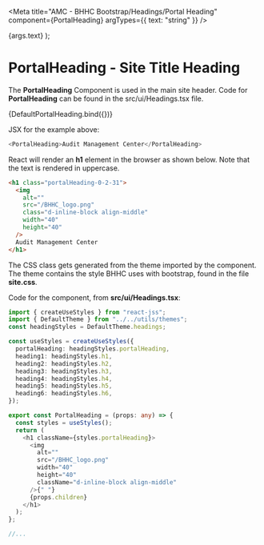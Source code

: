 
<Meta
  title="AMC - BHHC Bootstrap/Headings/Portal Heading"
  component={PortalHeading}
  argTypes={{ text: "string" }}
/>

  <PortalHeading>{args.text}</PortalHeading>
);

# PortalHeading - Site Title Heading

The **PortalHeading** Component is used in the main site header. Code for **PortalHeading** can be found in the src/ui/Headings.tsx file.

<Canvas>
  <Story name="Portal Heading" args={{ text: "Audit Management Center" }}>
    {DefaultPortalHeading.bind({})}
  </Story>
</Canvas>

JSX for the example above:

```typescript
<PortalHeading>Audit Management Center</PortalHeading>
```

React will render an **h1** element in the browser as shown below. Note that the text is rendered in uppercase.

```html
<h1 class="portalHeading-0-2-31">
  <img
    alt=""
    src="/BHHC_logo.png"
    class="d-inline-block align-middle"
    width="40"
    height="40"
  />
  Audit Management Center
</h1>
```

The CSS class gets generated from the theme imported by the component. The theme contains the style BHHC uses with bootstrap, found in the file **site.css**.

Code for the component, from **src/ui/Headings.tsx**:

```typescript
import { createUseStyles } from "react-jss";
import { DefaultTheme } from "../../utils/themes";
const headingStyles = DefaultTheme.headings;

const useStyles = createUseStyles({
  portalHeading: headingStyles.portalHeading,
  heading1: headingStyles.h1,
  heading2: headingStyles.h2,
  heading3: headingStyles.h3,
  heading4: headingStyles.h4,
  heading5: headingStyles.h5,
  heading6: headingStyles.h6,
});

export const PortalHeading = (props: any) => {
  const styles = useStyles();
  return (
    <h1 className={styles.portalHeading}>
      <img
        alt=""
        src="/BHHC_logo.png"
        width="40"
        height="40"
        className="d-inline-block align-middle"
      />{" "}
      {props.children}
    </h1>
  );
};

//...
```
